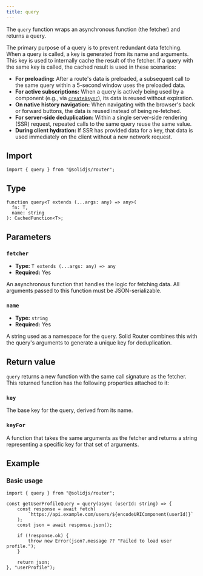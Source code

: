 ```yaml
---
title: query
---
```


The `query` function wraps an asynchronous function (the fetcher) and returns a query.

The primary purpose of a query is to prevent redundant data fetching.
When a query is called, a key is generated from its name and arguments.
This key is used to internally cache the result of the fetcher.
If a query with the same key is called, the cached result is used in these scenarios:

- **For preloading:**
  After a route's data is preloaded, a subsequent call to the same query within a 5-second window uses the preloaded data.
- **For active subscriptions:**
  When a query is actively being used by a component (e.g., via [`createAsync`](/solid-router/reference/data-apis/create-async)), its data is reused without expiration.
- **On native history navigation:**
  When navigating with the browser's back or forward buttons, the data is reused instead of being re-fetched.
- **For server-side deduplication:**
  Within a single server-side rendering (SSR) request, repeated calls to the same query reuse the same value.
- **During client hydration:**
  If SSR has provided data for a key, that data is used immediately on the client without a new network request.

## Import

```tsx
import { query } from "@solidjs/router";
```

## Type

```tsx
function query<T extends (...args: any) => any>(
  fn: T,
  name: string
): CachedFunction<T>;
```

## Parameters

### `fetcher`

- **Type:** `T extends (...args: any) => any`
- **Required:** Yes

An asynchronous function that handles the logic for fetching data.
All arguments passed to this function must be JSON-serializable.

### `name`

- **Type:** `string`
- **Required:** Yes

A string used as a namespace for the query.
Solid Router combines this with the query's arguments to generate a unique key for deduplication.

## Return value

`query` returns a new function with the same call signature as the fetcher.
This returned function has the following properties attached to it:

### `key`

The base key for the query, derived from its name.

### `keyFor`

A function that takes the same arguments as the fetcher and returns a string representing a specific key for that set of arguments.

## Example

### Basic usage

```tsx
import { query } from "@solidjs/router";

const getUserProfileQuery = query(async (userId: string) => {
	const response = await fetch(
		`https://api.example.com/users/${encodeURIComponent(userId)}`
	);
	const json = await response.json();

	if (!response.ok) {
		throw new Error(json?.message ?? "Failed to load user profile.");
	}

	return json;
}, "userProfile");
```
